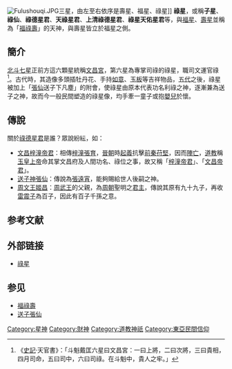 [[File:Fulushouqi.JPG|right]]三星，由左至右依序是壽星、福星、祿星]]
'''祿星'''，或稱'''子星'''、'''祿仙'''、'''祿德星君'''、'''天祿星君'''、'''上清祿德星君'''、'''祿星天佑星君'''等，與[[福星|福星]]、[[南極仙翁|壽星]]並稱為「[[福祿壽|福祿壽]]」的天神，與壽星皆立於福星之側。

== 簡介 ==
[[北斗七星|北斗七星]]正前方這六顆星統稱[[文昌_(星官)|文昌宮]]，第六星為專掌司祿的祿星，職司文運官祿<ref>《[[史記|史記]]·天官書》：「斗魁戴匡六星曰文昌宮：一曰上將，二曰次將，三曰貴相，四月司命，五曰司中，六曰司祿。在斗魁中，貴人之牢。」</ref>。古代時，其造像多頭插牡丹花、手持[[如意|如意]]、[[玉板|玉板]]等吉祥物品，[[五代|五代]]之後，祿星被加上「[[送子張仙|張仙]]送子下凡塵」的附會，使祿星由原本代表功名利祿之神，逐漸兼為送子之神，故而今一般民間塑造的祿星像，均手牽一童子或抱[[嬰兒|嬰兒]]於懷。

== 傳說 ==
關於[[祿星|祿德星君]]是誰？眾說紛紜，如：
* [[文昌帝君|文昌梓潼帝君]]：相傳[[梓潼|梓潼]][[張育|張育]]，[[晉朝|晉朝]]時[[起義|起義]]抗擊[[前秦|前秦]][[苻堅|苻堅]]，因而[[陣亡|陣亡]]，[[道教|道教]]稱[[玉帝|玉皇上帝]]命其掌文昌府及人間功名、祿位之事，故又稱「[[梓潼帝君|梓潼帝君]]」、「[[文昌帝君|文昌帝君]]」。
* [[送子張仙|送子神張仙]]：傳說為[[張仙|張遠宵]]，能夠賜給世人後嗣之神。
* [[周文王|周文王姬昌]]：[[周武王|周武王]]的父親，為[[周|周朝]]聖明之[[君主|君主]]，傳說其原有九十九子，再收[[雷震子|雷震子]]為百子，因此有百子千孫之意。

== 参考文献 ==
{{Reflist}}

== 外部链接 ==
* [https://web.archive.org/web/20080515132753/http://www.greatchinese.com/gods/luxing.htm 祿星]

== 参见 ==
* [[福祿壽|福祿壽]]
* [[送子張仙|送子張仙]]

[[Category:星神|Category:星神]]
[[Category:財神|Category:財神]]
[[Category:道教神祇|Category:道教神祇]]
[[Category:東亞民間信仰|Category:東亞民間信仰]]
